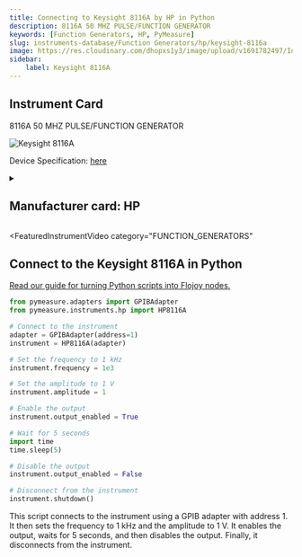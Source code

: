 ```yaml
---
title: Connecting to Keysight 8116A by HP in Python
description: 8116A 50 MHZ PULSE/FUNCTION GENERATOR
keywords: [Function Generators, HP, PyMeasure] 
slug: instruments-database/Function Generators/hp/keysight-8116a 
image: https://res.cloudinary.com/dhopxs1y3/image/upload/v1691782497/Instruments/Function%20Generators/Keysight-8116A/Keysight-8116A.jpg
sidebar:
    label: Keysight 8116A 
---
```



## Instrument Card

8116A 50 MHZ PULSE/FUNCTION GENERATOR

![Keysight 8116A](https://res.cloudinary.com/dhopxs1y3/image/upload/v1691782497/Instruments/Function%20Generators/Keysight-8116A/Keysight-8116A.jpg)

Device Specification: [here](https://www.keysight.com/us/en/assets/9018-05117/user-manuals/9018-05117.pdf)

<details style={{ marginTop: "15px"}}>
<summary><h2 style={{display:'inline'}}>Manufacturer card: HP</h2></summary>

![HP](https://res.cloudinary.com/dhopxs1y3/image/upload/v1692125999/Instruments/Vendor%20Logos/HP.png)

Keysight Technologies, or Keysight, is an American company that manufactures electronics test and measurement equipment and software

- Headquarters: USA
- Yearly Revenue (millions, USD): 5420
- Vendor Website: [here](https://www.keysight.com/us/en/home.html)

</details>


<FeaturedInstrumentVideo
  category="FUNCTION_GENERATORS"
></FeaturedInstrumentVideo>

## Connect to the Keysight 8116A in Python

[Read our guide for turning Python scripts into Flojoy nodes.](https://docs.flojoy.ai/contribution/blocks/custom-flojoy-block/)



<Tabs>
<TabItem value="Flojoy" label="Flojoy" className="flojoy-instrument-tabs">

<SectionsCard category="FUNCTION_GENERATORS" manufacturer="HP"></SectionsCard>

</TabItem>
<TabItem value="PyMeasure" label="PyMeasure">


```python
from pymeasure.adapters import GPIBAdapter
from pymeasure.instruments.hp import HP8116A

# Connect to the instrument
adapter = GPIBAdapter(address=1)
instrument = HP8116A(adapter)

# Set the frequency to 1 kHz
instrument.frequency = 1e3

# Set the amplitude to 1 V
instrument.amplitude = 1

# Enable the output
instrument.output_enabled = True

# Wait for 5 seconds
import time
time.sleep(5)

# Disable the output
instrument.output_enabled = False

# Disconnect from the instrument
instrument.shutdown()
```

This script connects to the instrument using a GPIB adapter with address 1. It then sets the frequency to 1 kHz and the amplitude to 1 V. It enables the output, waits for 5 seconds, and then disables the output. Finally, it disconnects from the instrument.

</TabItem>
</Tabs>